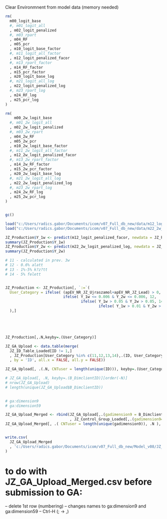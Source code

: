 Clear Environmnent from model data (memory needed)
```{r}
rm(
  m00_logit_base
  #, m01_logit_all
  , m02_logit_penalized
  #, m03_rpart
  , m04_RF
  , m05_pcr
  , m10_logit_base_factor
  #, m11_logit_all_factor
  , m12_logit_penalized_facor
  #, m13_rpart_factor
  , m14_RF_factor
  , m15_pcr_factor
  , m20_logit_base_log
  #, m21_logit_all_log
  , m22_logit_penalized_log
  #, m23_rpart_log
  , m24_RF_log
  , m25_pcr_log
)

rm(
    m00_2w_logit_base
  #, m01_2w_logit_all
  , m02_2w_logit_penalized
  #, m03_2w_rpart
  , m04_2w_RF
  , m05_2w_pcr
  , m10_2w_logit_base_factor
  #, m11_2w_logit_all_factor
  , m12_2w_logit_penalized_facor
  #, m13_2w_rpart_factor
  , m14_2w_RF_factor
  , m15_2w_pcr_factor
  , m20_2w_logit_base_log
  #, m21_2w_logit_all_log
  , m22_2w_logit_penalized_log
  #, m23_2w_rpart_log
  , m24_2w_RF_log
  , m25_2w_pcr_log
)


gc()

```



```{r}
load("c:/Users/radics.gabor/Documents/icom/v07_Full_db_new/data/m12_logit_penalized_facor.rda")
load("c:/Users/radics.gabor/Documents/icom/v07_Full_db_new/data/m22_2w_logit_penalized_log.rda")
```



```{r}
JZ_Production$Y_1w <- predict(m12_logit_penalized_facor, newdata = JZ_Production, type = "prob")$Y
summary(JZ_Production$Y_1w)
JZ_Production$Y_2w <- predict(m22_2w_logit_penalized_log, newdata = JZ_Production, type = "prob")$Y
summary(JZ_Production$Y_2w)
```


```{r}

# 11 - calculated in prev. 3w
# 12 - 0.6% alatt
# 13 - 1%-5% k?z?tt
# 14 - 5% felett


JZ_Production <- JZ_Production[, `:=`(
  User_Category = ifelse( (apEV_NR_JZ_Ujraszamol+apEV_NR_JZ_Lead) > 0, 11, 
                          ifelse( Y_1w <= 0.006 & Y_2w <= 0.006, 12, 
                                  ifelse( Y_1w > 0.05 & Y_2w > 0.05, 14, 
                                          ifelse( Y_1w > 0.01 & Y_2w > 0.01, 13, 0))))
  ),]





JZ_Production[,.N,keyby=.(User_Category)]

```


```{r}

JZ_GA_Upload <- data.table(merge(
  JZ_ID_Table_Loaded[ID != 1,]
  , JZ_Production[User_Category %in% c(11,12,13,14),.(ID, User_Category),]
  , by = 'ID', all.x = FALSE, all.y = FALSE))

JZ_GA_Upload[, .(.N, CNTuser = length(unique(ID))), keyby=.(User_Category)]

# JZ_GA_Upload[, .N, keyby=.(B_DimclientID)][order(-N)]
# nrow(JZ_GA_Upload)
# length(unique(JZ_GA_Upload$B_DimclientID))
       
```



```{r}
# ga:dimension9
# ga:dimension59

JZ_GA_Upload_Merged <- rbind(JZ_GA_Upload[,.(gadimension9 = B_DimclientID, gadimension59 = User_Category),]
                             , JZ_Control_Group_Loaded[,.(gadimension9=DimclientID, gadimension59),])
JZ_GA_Upload_Merged[, .( CNTuser = length(unique(gadimension9)), .N ), keyby=.(gadimension59)]


write.csv(
  JZ_GA_Upload_Merged
  , 'c:/Users/radics.gabor/Documents/icom/v07_Full_db_new/Model_v08/JZ_GA_Upload_Merged.csv'
)

```


# to do with JZ_GA_Upload_Merged.csv before submission to GA:
-- delete 1st row (numbering)
-- changes names to ga:dimension9 and ga:dimension59
-- Ctrl-H (; -> ,)



